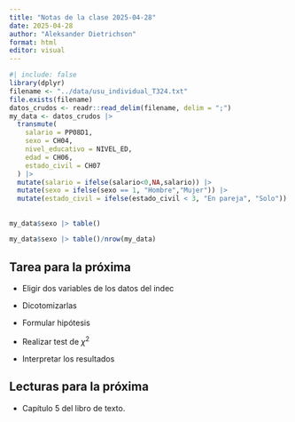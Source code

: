 ```yaml
---
title: "Notas de la clase 2025-04-28"
date: 2025-04-28
author: "Aleksander Dietrichson"
format: html
editor: visual
---
```


```r
#| include: false
library(dplyr)
filename <- "../data/usu_individual_T324.txt"
file.exists(filename)
datos_crudos <- readr::read_delim(filename, delim = ";")
my_data <- datos_crudos |>  
  transmute(
    salario = PP08D1, 
    sexo = CH04,
    nivel_educativo = NIVEL_ED,
    edad = CH06,
    estado_civil = CH07
  ) |>
  mutate(salario = ifelse(salario<0,NA,salario)) |>
  mutate(sexo = ifelse(sexo == 1, "Hombre","Mujer")) |>
  mutate(estado_civil = ifelse(estado_civil < 3, "En pareja", "Solo"))
```

## 

```r
my_data$sexo |> table()
```

```r
my_data$sexo |> table()/nrow(my_data)
```

## Tarea para la próxima 

-   Eligir dos variables de los datos del indec

-   Dicotomizarlas

-   Formular hipótesis

-   Realizar test de $\chi^2$

-   Interpretar los resultados

## Lecturas para la próxima

-   Capítulo 5 del libro de texto.
